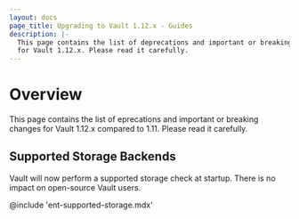 ```yaml
---
layout: docs
page_title: Upgrading to Vault 1.12.x - Guides
description: |-
  This page contains the list of deprecations and important or breaking changes
  for Vault 1.12.x. Please read it carefully.
---
```


# Overview

This page contains the list of eprecations and important or breaking changes
for Vault 1.12.x compared to 1.11. Please read it carefully.

## Supported Storage Backends 

Vault will now perform a supported storage check at startup. There is no impact on open-source Vault users.

@include 'ent-supported-storage.mdx'
